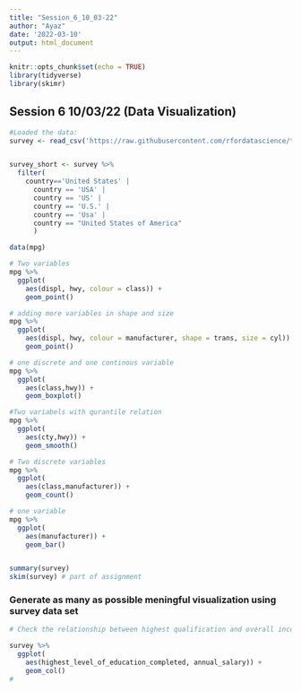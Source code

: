 ```yaml
---
title: "Session_6_10_03-22"
author: "Ayaz"
date: '2022-03-10'
output: html_document
---
```


```r
knitr::opts_chunk$set(echo = TRUE)
library(tidyverse)
library(skimr)

```

## Session 6 10/03/22 (Data Visualization)
```r
#Loaded the data:
survey <- read_csv('https://raw.githubusercontent.com/rfordatascience/tidytuesday/master/data/2021/2021-05-18/survey.csv')


survey_short <- survey %>% 
  filter(
    country=='United States' |
      country == 'USA' |
      country == 'US' |
      country == 'U.S.' |
      country == 'Usa' |
      country == "United States of America"
      )


```

```r
data(mpg)

# Two variables
mpg %>%
  ggplot(
    aes(displ, hwy, colour = class)) +
    geom_point()

# adding more variables in shape and size 
mpg %>%
  ggplot(
    aes(displ, hwy, colour = manufacturer, shape = trans, size = cyl)) +
    geom_point()

# one discrete and one continous variable    
mpg %>%
  ggplot(
    aes(class,hwy)) +
    geom_boxplot()

#Two variabels with qurantile relation
mpg %>%
  ggplot(
    aes(cty,hwy)) +
    geom_smooth()

# Two discrete variables 
mpg %>%
  ggplot(
    aes(class,manufacturer)) +
    geom_count()

# one variable
mpg %>%
  ggplot(
    aes(manufacturer)) +
    geom_bar()


summary(survey)
skim(survey) # part of assignment

```

### Generate as many as possible meningful visualization using survey data set 

```r
# Check the relationship between highest qualification and overall income of individual

survey %>%
  ggplot(
    aes(highest_level_of_education_completed, annual_salary)) +
    geom_col()
# 

```


